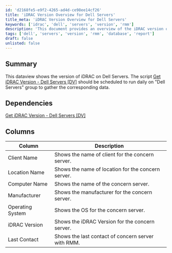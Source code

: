 ```yaml
---
id: 'd2168fe5-e9f2-4265-ad4d-ce98ee14cf26'
title: 'iDRAC Version Overview for Dell Servers'
title_meta: 'iDRAC Version Overview for Dell Servers'
keywords: ['idrac', 'dell', 'servers', 'version', 'rmm']
description: 'This document provides an overview of the iDRAC version on Dell servers. It includes instructions for scheduling the data view script to run daily on the Dell Servers group to collect relevant data, along with details on the columns displayed in the dataview.'
tags: ['dell', 'servers', 'version', 'rmm', 'database', 'report']
draft: false
unlisted: false
---
```

## Summary

This dataview shows the version of iDRAC on Dell Servers. The script [Get iDRAC Version - Dell Servers [DV]](https://proval.itglue.com/DOC-5078775-7854396) should be scheduled to run daily on "Dell Servers" group to gather the corresponding data.

## Dependencies

[Get iDRAC Version - Dell Servers [DV]](https://proval.itglue.com/DOC-5078775-7854396)

## Columns

| Column            | Description                                                 |
|-------------------|-------------------------------------------------------------|
| Client Name       | Shows the name of client for the concern server.           |
| Location Name     | Shows the name of location for the concern server.         |
| Computer Name     | Shows the name of the concern server.                       |
| Manufacturer      | Shows the manufacturer for the concern server.             |
| Operating System   | Shows the OS for the concern server.                       |
| iDRAC Version     | Shows the iDRAC Version for the concern server.            |
| Last Contact      | Shows the last contact of concern server with RMM.         |













